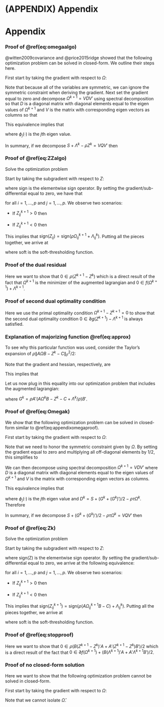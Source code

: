 
# (APPENDIX) Appendix {-}

# Appendix

### Proof of \@ref(eq:omegaalgo) {#proofomegaalgo}

@witten2009covariance and @price2015ridge showed that the following optimization problem can be solved in closed-form. We outline their steps here.

\begin{equation}
\Omega^{k + 1} = \arg\min_{\Omega \in \mathbb{S}_{+}^{p}}\left\{ tr\left(S\Omega\right) - \log\left|\Omega\right| + tr\left[\Lambda^{k}\left(\Omega - Z^{k}\right)\right] + \frac{\rho}{2}\left\| \Omega - Z^{k} \right\|_{F}^{2} \right\}
(\#eq:appendixomegaloglik)\notag
\end{equation}

First start by taking the gradient with respect to $\Omega$:

\begin{equation}
\begin{split}
  \nabla_{\Omega}&\left\{ tr\left(S\Omega\right) - \log\left|\Omega\right| + tr\left[\Lambda^{k}\left(\Omega - Z^{k}\right)\right] + \frac{\rho}{2}\left\| \Omega - Z^{k} \right\|_{F}^{2} \right\} \\
  &= S - \Omega^{-1} + \Lambda^{k} + \rho\left( \Omega - Z^{k} \right)
\end{split}
(\#eq:appendixomegagradient)\notag
\end{equation}

Note that because all of the variables are symmetric, we can ignore the symmetric constraint when deriving the gradient. Next set the gradient equal to zero and decompose $\Omega^{k + 1} = VDV'$ using spectral decomposition so that $D$ is a diagonal matrix with diagonal elements equal to the eigen values of $\Omega^{k + 1}$ and $V$ is the matrix with corresponding eigen vectors as columns so that

\begin{equation}
S + \Lambda^{k} - \rho Z^{k} = (\Omega^{k + 1})^{-1} - \rho \Omega^{k + 1} = VD^{-1}V' - \rho VDV' =  V\left(D^{-1} - \rho D\right)V'\notag
\end{equation}

This equivalence implies that

\begin{equation}
\phi_{j}\left( S + \Lambda^{k} - \rho Z^{k} \right) = \frac{1}{\phi_{j}(\Omega^{k + 1})} - \rho\phi_{j}(\Omega^{k + 1})\notag
\end{equation}

where $\phi_{j}(\cdot)$ is the $j$th eigen value.

\begin{equation}
\begin{split}
  &\Rightarrow \rho\phi_{j}^{2}(\Omega^{k + 1}) + \phi_{j}\left( S + \Lambda^{k} - \rho Z^{k} \right)\phi_{j}(\Omega^{k + 1}) - 1 = 0 \\
  &\Rightarrow \phi_{j}(\Omega^{k + 1}) = \frac{-\phi_{j}(S + \Lambda^{k} - \rho Z^{k}) \pm \sqrt{\phi_{j}^{2}(S + \Lambda^{k} - \rho Z^{k}) + 4\rho}}{2\rho}
\end{split}
\notag
\end{equation}

In summary, if we decompose $S + \Lambda^{k} - \rho Z^{k} = VQV'$ then

\begin{equation}
\Omega^{k + 1} = \frac{1}{2\rho}V\left[ -Q + (Q^{2} + 4\rho I_{p})^{1/2}\right] V'
(\#eq:appendixomegaproof)
\end{equation}


### Proof of \@ref(eq:ZZalgo) {#proofZZalgo}

Solve the optimization problem

\begin{equation}
Z^{k + 1} = \arg\min_{Z \in \mathbb{S}^{p}}\left\{ \lambda\left[ \frac{1 - \alpha}{2}\left\| Z \right\|_{F}^{2} + \alpha\left\| Z \right\|_{1} \right] + tr\left[\Lambda^{k}\left(\Omega^{k + 1} - Z\right)\right] + \frac{\rho}{2}\left\| \Omega^{k + 1} - Z \right\|_{F}^{2} \right\}
(\#eq:appendixZZloglik)\notag
\end{equation}

Start by taking the subgradient with respect to $Z$:

\begin{equation}
\begin{split}
  \partial&\left\{ \lambda\left[ \frac{1 - \alpha}{2}\left\| Z \right\|_{F}^{2} + \alpha\left\| Z \right\|_{1} \right] + tr\left[\Lambda^{k}\left(\Omega^{k + 1} - Z\right)\right] + \frac{\rho}{2}\left\| \Omega^{k + 1} - Z \right\|_{F}^{2} \right\} \\
  &= \partial\left\{ \lambda\left[ \frac{1 - \alpha}{2}\left\| Z \right\|_{F}^{2} + \alpha\left\| Z \right\|_{1} \right] \right\} + \nabla_{\Omega}\left\{ tr\left[\Lambda^{k}\left(\Omega^{k + 1} - Z\right)\right] + \frac{\rho}{2}\left\| \Omega^{k + 1} - Z \right\|_{F}^{2} \right\} \\
  &= \lambda(1 - \alpha)Z + \mbox{sign}(Z)\lambda\alpha - \Lambda^{k} - \rho\left( \Omega^{k + 1} - Z \right)
\end{split}
(\#eq:appendixZZgradient)\notag
\end{equation}

where sign is the elementwise sign operator. By setting the gradient/sub-differential equal to zero, we have that

\begin{equation}
Z_{ij}^{k + 1} = \frac{1}{\lambda(1 - \alpha) + \rho}\left( \rho \Omega_{ij}^{k + 1} + \Lambda_{ij}^{k} - \mbox{sign}(Z_{ij}^{k + 1})\lambda\alpha \right)
(\#eq:ZZsoftproof)\notag
\end{equation}

for all $i = 1,..., p$ and $j = 1,..., p$. We observe two scenarios:

- If $Z_{ij}^{k + 1} > 0$ then

\begin{equation}
\rho\Omega_{ij}^{k + 1} + \Lambda_{ij}^{k} > \lambda\alpha \notag
\end{equation}


- If $Z_{ij}^{k + 1} < 0$ then

\begin{equation}
\rho\Omega_{ij}^{k + 1} + \Lambda_{ij}^{k} < -\lambda\alpha \notag
\end{equation}

This implies that $\mbox{sign}(Z_{ij}) = \mbox{sign}(\rho\Omega_{ij}^{k + 1} + \Lambda_{ij}^{k})$. Putting all the pieces together, we arrive at

\begin{equation}
\begin{split}
Z_{ij}^{k + 1} &= \frac{1}{\lambda(1 - \alpha) + \rho}\mbox{sign}\left(\rho\Omega_{ij}^{k + 1} + \Lambda_{ij}^{k}\right)\left( \left| \rho\Omega_{ij}^{k + 1} + \Lambda_{ij}^{k} \right| - \lambda\alpha \right)_{+} \\
&= \frac{1}{\lambda(1 - \alpha) + \rho}\mbox{soft}\left(\rho\Omega_{ij}^{k + 1} + \Lambda_{ij}^{k}, \lambda\alpha\right)
\end{split}
(\#eq:appendixZZproof)\notag
\end{equation}

where soft is the soft-thresholding function.



### Proof of the dual residual {#proofdualresidual}

Here we want to show that $0 \in \rho\left(Z^{k + 1} - Z^{k}\right)$ which is a direct result of the fact that $\Omega^{k + 1}$ is the minimizer of the augmented lagrangian and $0 \in f\left(\Omega^{k + 1}\right) + \Lambda^{k + 1}$.

\begin{equation}
\begin{split}
  0 &\in \partial \left\{ f\left(\Omega^{k + 1}\right) + tr\left[ \Lambda^{k}\left( \Omega^{k + 1} - Z^{k} \right) \right] + \frac{\rho}{2}\left\| \Omega^{k + 1} - Z^{k} \right\|_{F}^{2} \right\} \\
  &= \partial f\left(\Omega^{k + 1}\right) + \Lambda^{k} + \rho\left(\Omega^{k + 1} - Z^{k}\right) \\
  &= \partial f\left(\Omega^{k + 1}\right) + \Lambda^{k} + \rho\left(\Omega^{k + 1} + Z^{k + 1} - Z^{k + 1} - Z^{k}\right) \\
  &= \partial f\left(\Omega^{k + 1}\right) + \Lambda^{k} + \rho\left(\Omega^{k + 1} - Z^{k + 1}\right) + \rho\left(Z^{k + 1} - Z^{k}\right) \\
  &= \partial f\left(\Omega^{k + 1}\right) + \Lambda^{k + 1} + \rho\left(Z^{k + 1} - Z^{k}\right) \\
  \Rightarrow 0 &\in \rho\left( Z^{k + 1} - Z^{k} \right)
\end{split}
(\#eq:appendixdualresidual)\notag
\end{equation}



### Proof of second dual optimality condition {#proofdualopt}

Here we use the primal optimality condition $\Omega^{k + 1} - Z^{k + 1} = 0$ to show that the second dual optimality condition $0 \in \partial g\left(Z^{k + 1}\right) - \Lambda^{k + 1}$ is always satisfied.

\begin{equation}
\begin{split}
  0 &\in \partial \left\{ g\left(Z^{k + 1}\right) + tr\left[ \Lambda^{k}\left( \Omega^{k + 1} - Z^{k + 1} \right) \right] + \rho\left\| \Omega^{k + 1} - Z^{k + 1} \right\|_{F}^{2} \right\} \\
  &= \partial g\left(Z^{k + 1}\right) - \Lambda^{k} - \rho\left(\Omega^{k + 1} - Z^{k + 1}\right) \\
  &= \partial g\left(Z^{k + 1}\right) - \Lambda^{k + 1} \\
\end{split}
(\#eq:appendixdualopt)\notag
\end{equation}



### Explanation of majorizing function \@ref(eq:approx) {#taylorsexp}

To see why this particular function was used, consider the Taylor's expansion of $\rho\left\|A\Omega B - Z^{k} - C\right\|_{F}^{2}/2$:

\begin{equation}
\begin{split}
  \frac{\rho}{2}\left\| A\Omega B - Z^{k} - C \right\|_{F}^{2} &\approx \frac{\rho}{2}\left\| A\Omega^{k} B - Z^{k} - C \right\|_{F}^{2} \\
  &+ \frac{\rho}{2}vec\left( \Omega - \Omega^{k}\right)'\left(A'A \otimes BB'\right)vec\left(\Omega - \Omega^{k}\right) \\
  &+ \rho vec\left(\Omega - \Omega^{k}\right)'vec\left(BB'\Omega^{k}A'A - B(Z^{k})'A - BC'A \right)
\end{split}
(\#eq:taylors)\notag
\end{equation}

Note that the gradient and hessian, respectively, are

\begin{equation}
  \nabla_{\Omega}\left\{ \frac{\rho}{2}\left\|A\Omega B - Z - C\right\|_{F}^{2} \right\} = \rho BB'\Omega A'A - \rho BZ'A - \rho BC'A
(\#eq:gradient)\notag
\end{equation}

\begin{equation}
\nabla_{\Omega}^{2}\left\{ \frac{\rho}{2}\left\|A\Omega B - Z - C \right\|_{F}^{2} \right\} = \rho\left(A'A \otimes BB' \right)
(\#eq:hessian)\notag
\end{equation}

This implies that

\begin{equation}
\begin{split}
  \frac{\rho}{2}\left\| A\Omega B - Z^{k} - C \right\|_{F}^{2} &+ \frac{\rho}{2}vec\left(\Omega - \Omega^{k} \right)'Q\left(\Omega - \Omega^{k} \right) \\
  &\approx \frac{\rho}{2}\left\| A\Omega^{k} B - Z^{k} - C \right\|_{F}^{2} + \frac{\rho}{2}vec\left(\Omega - \Omega^{k} \right)'Q\left(\Omega - \Omega^{k} \right) \\
  &+ \frac{\rho}{2}vec\left( \Omega - \Omega^{k}\right)'\left(A'A \otimes BB'\right)vec\left(\Omega - \Omega^{k}\right) \\
  &+ \rho vec\left(\Omega - \Omega^{k}\right)' vec\left(BB'\Omega^{k}A'A - B(Z^{k})'A - BC'A \right) \\
  &= \frac{\rho}{2}\left\| A\Omega^{k} B - Z^{k} - C \right\|_{F}^{2} + \frac{\rho\tau}{2}\left\|\Omega - \Omega^{k}\right\|_{F}^{2} \\
  &+ \rho tr\left[\left(\Omega - \Omega^{k}\right)\left(BB'\Omega^{k}A'A - B(Z^{k})'A - BC'A \right)\right]
\end{split}
(\#eq:penapprox)\notag
\end{equation}

Let us now plug in this equality into our optimization problem that includes the augmented lagrangian:

\begin{equation}
\begin{split}
  \hat{\Omega}^{k + 1} &= \arg\min_{\Omega \in \mathbb{S}_{+}^{p}}\tilde{L}_{\rho}(\Omega, Z^{k}, \Lambda^{k}) \\
  &= \arg\min_{\Omega \in \mathbb{S}_{+}^{p}}\left\{\begin{matrix}
 tr\left(S\Omega\right) - \log\left|\Omega\right| + tr\left[(\Lambda^{k})'(A\Omega B - Z^{k} - C) \right] + \rho\left\|A\Omega B - Z^{k} - C \right\|_{F}^{2}/2 \end{matrix}\right. \\
  &+ \left.\begin{matrix} vec\left(\Omega - \Omega^{k}\right)'\rho Q\left(\Omega - \Omega^{k}\right)/2 \end{matrix}\right\} \\
  &= \arg\min_{\Omega \in \mathbb{S}_{+}^{p}}\left\{\begin{matrix}
 tr\left(S\Omega\right) - \log\left|\Omega\right| + tr\left[(\Lambda^{k})'(A\Omega B - Z^{k} - C) \right] + \rho\left\|A\Omega^{k} B - Z^{k} - C \right\|_{F}^{2}/2 \end{matrix}\right. \\
  &+ \left.\begin{matrix} \rho\tau\left\|\Omega - \Omega^{k}\right\|_{F}^{2}/2 + tr\left[\rho\left(\Omega - \Omega^{k}\right)\left(BB'\Omega^{k}A'A - B(Z^{k})'A - BC'A \right)\right] \end{matrix}\right\} \\
  &= \arg\min_{\Omega \in \mathbb{S}_{+}^{p}}\left\{\begin{matrix}
 tr\left[\left(S + \rho A'(A\Omega^{k}B - Z^{k} - C + \Lambda^{k}/\rho)B' \right)\Omega\right] \end{matrix}\right. \\
  &- \left.\begin{matrix} \log\left|\Omega\right| + \rho\tau\left\|\Omega - \Omega^{k}\right\|_{F}^{2}/2 \end{matrix}\right\} \\
  &= \arg\min_{\Omega \in \mathbb{S}_{+}^{p}}\left\{
 tr\left[\left(S + G^{k} \right)\Omega\right] - \log\left|\Omega\right| + \rho\tau\left\|\Omega - \Omega^{k}\right\|_{F}^{2}/2 \right\} \\
\end{split}
(\#eq:omegaapprox)\notag
\end{equation}

where $G^{k} = \rho A'(A\Omega^{k}B - Z^{k} - C + \Lambda^{k}/\rho)B'$.


### Proof of \@ref(eq:Omegak) {#proofOmegak}

We show that the following optimization problem can be solved in closed-form similar to \@ref(eq:appendixomegaproof).

\begin{equation}
\Omega^{k + 1} = \arg\min_{\Omega \in \mathbb{S}_{+}^{p}}\left\{tr\left[\left(S + G^{k}\right)\Omega\right] - \log\left|\Omega\right| + \frac{\rho\tau}{2}\left\|\Omega - \Omega^{k}\right\|_{F}^{2} \right\}
(\#eq:appendixomegaloglik2)\notag
\end{equation}

First start by taking the gradient with respect to $\Omega$:

\begin{equation}
\begin{split}
  &\nabla_{\Omega}\left\{tr\left[\left(S + G^{k}\right)\Omega\right] - \log\left|\Omega\right| + \frac{\rho\tau}{2}\left\|\Omega - \Omega^{k}\right\|_{F}^{2} \right\} \\
  &= 2S - S\circ I_{p} + G^{k} + (G^{k})' - G^{k}\circ I_{p} - 2\Omega^{-1} + \Omega^{-1}\circ I_{p} \\
  &+ \frac{\rho\tau}{2}\left[2\Omega - 2(\Omega^{k})' + 2\Omega' - 2\Omega^{k} - 2(\Omega - \Omega^{k})'\circ I_{p} \right]
\end{split}
(\#eq:appendixomegagradient2)\notag
\end{equation}

Note that we need to honor the symmetric constraint given by $\Omega$. By setting the gradient equal to zero and multiplying all off-diagonal elements by $1/2$, this simplifies to

\begin{equation}
S + \frac{1}{2}\left(G^{k} + (G^{k})'\right) - \rho\tau\Omega^{k} = (\Omega^{k + 1})^{-1} - \rho\tau\Omega^{k + 1} \notag
\end{equation}

We can then decompose using spectral decomposition $\Omega^{k + 1} = VDV'$ where $D$ is a diagonal matrix with diagonal elements equal to the eigen values of $\Omega^{k + 1}$ and $V$ is the matrix with corresponding eigen vectors as columns.

\begin{equation}
S + \frac{1}{2}\left(G^{k} + (G^{k})'\right) - \rho\tau\Omega^{k} = VD^{-1}V' - \rho\tau VDV' = V\left(D^{-1} - \rho\tau D\right)V' \notag
\end{equation}

This equivalence implies that

\begin{equation}
\phi_{j}\left( D^{k} \right) = \frac{1}{\phi_{j}(\Omega^{k + 1})} - \rho\tau\phi_{j}(\Omega^{k + 1}) \notag
\end{equation}

where $\phi_{j}(\cdot)$ is the $j$th eigen value and $D^{k} = S + \left(G^{k} + (G^{k})'\right)/2 - \rho\tau\Omega^{k}$. Therefore

\begin{equation}
\begin{split}
  &\Rightarrow \rho\tau\phi_{j}^{2}(\Omega^{k + 1}) + \phi_{j}\left( D^{k} \right)\phi_{j}(\Omega^{k + 1}) - 1 = 0 \\
  &\Rightarrow \phi_{j}(\Omega^{k + 1}) = \frac{-\phi_{j}(D^{k}) \pm \sqrt{\phi_{j}^{2}(D^{k}) + 4\rho\tau}}{2\rho\tau}
\end{split}
\notag
\end{equation}

In summary, if we decompose $S + \left(G^{k} + (G^{k})'\right)/2 - \rho\tau\Omega^{k} = VQV'$ then

\begin{equation}
\Omega^{k + 1} = \frac{1}{2\rho\tau}V\left[ -Q + (Q^{2} + 4\rho\tau I_{p})^{1/2}\right] V'
(\#eq:appendixomegaproof2)\notag
\end{equation}



### Proof of \@ref(eq:Zk) {#proofZk}

Solve the optimization problem

\begin{equation}
Z^{k + 1} = \arg\min_{Z \in \mathbb{R}^{n \times r}}\left\{ \lambda\left\| Z \right\|_{1} + tr\left[(\Lambda^{k})'\left(A\Omega^{k + 1}B - Z - C\right)\right] + \frac{\rho}{2}\left\| A\Omega^{k + 1}B - Z - C \right\|_{F}^{2} \right\}
(\#eq:appendixZZloglik2)\notag
\end{equation}

Start by taking the subgradient with respect to $Z$:

\begin{equation}
\begin{split}
  \partial&\left\{ \lambda\left\| Z \right\|_{1} + tr\left[(\Lambda^{k})'\left(A\Omega^{k + 1}B - Z - C\right)\right] + \frac{\rho}{2}\left\| A\Omega^{k + 1}B - Z - C \right\|_{F}^{2} \right\} \\
  &= \partial\left\{ \lambda\left\| Z \right\|_{1} \right\} + \nabla_{\Omega}\left\{ tr\left[(\Lambda^{k})'\left(A\Omega^{k + 1}B - Z - C\right)\right] + \frac{\rho}{2}\left\| A\Omega^{k + 1}B - Z - C \right\|_{F}^{2} \right\} \\
  &= \mbox{sign}(Z)\lambda - \Lambda^{k} - \rho\left( A\Omega^{k + 1}B - Z - C \right)
\end{split}
(\#eq:appendixZZgradient2)\notag
\end{equation}

where $\mbox{sign(Z)}$ is the elementwise sign operator. By setting the gradient/sub-differential equal to zero, we arrive at the following equivalence:

\begin{equation}
Z_{ij}^{k + 1} = \frac{1}{\rho}\left( \rho\left(A\Omega_{ij}^{k + 1}B - C\right) + \Lambda_{ij}^{k} - Sign\left(Z_{ij}^{k + 1}\right)\lambda \right)
(\#eq:ZZsoftproof2)\notag
\end{equation}

for all $i = 1,..., p$ and $j = 1,..., p$. We observe two scenarios:

- If $Z_{ij}^{k + 1} > 0$ then

\begin{equation}
\rho\left(A\Omega_{ij}^{k + 1}B - C\right) + \Lambda_{ij}^{k} > \lambda\alpha \notag
\end{equation}


- If $Z_{ij}^{k + 1} < 0$ then

\begin{equation}
\rho\left(A\Omega_{ij}^{k + 1}B - C\right) + \Lambda_{ij}^{k} < -\lambda\alpha \notag
\end{equation}

This implies that $\mbox{sign}\left(Z_{ij}^{k + 1}\right) = \mbox{sign}\left(\rho\left(A\Omega_{ij}^{k + 1}B - C\right) + \Lambda_{ij}^{k}\right)$. Putting all the pieces together, we arrive at

\begin{equation}
\begin{split}
Z_{ij}^{k + 1} &= \frac{1}{\rho}\mbox{sign}\left(\rho\left(A\Omega_{ij}^{k + 1}B - C\right) + \Lambda_{ij}^{k}\right)\left( \left| \rho\left(A\Omega_{ij}^{k + 1}B - C\right) + \Lambda_{ij}^{k} \right| - \lambda \right)_{+} \\
&= \frac{1}{\rho}\mbox{soft}\left(\rho\left(A\Omega_{ij}^{k + 1}B - C\right) + \Lambda_{ij}^{k}, \lambda\right)
\end{split}
(\#eq:appendixZZproof2)\notag
\end{equation}

where soft is the soft-thresholding function.



### Proof of \@ref(eq:stopproof) {#proofstopproof}

Here we want to show that $0 \in \rho\left( B(Z^{k + 1} - Z^{k})'A + A'(Z^{k + 1} - Z^{k})B' \right)/2$ which is a direct result of the fact that $0 \in \partial f\left(\Omega^{k + 1} \right) + \left(B(\Lambda^{k + 1})'A + A'\Lambda^{k + 1}B' \right)/2$.

\begin{equation}
\begin{split}
  0 &\in \partial \left\{ f\left(\Omega^{k + 1}\right) + tr\left[ \Lambda^{k}\left( A\Omega^{k + 1}B - Z^{k} - C \right) \right] + \rho\left\| A\Omega^{k + 1}B - Z^{k} - C \right\|_{F}^{2}/2 \right\} \\
  &= \partial f\left(\Omega^{k + 1} \right) + \left(B(\Lambda^{k})'A + A'\Lambda^{k}B' \right)/2 + \rho\left( BB'\Omega^{k + 1}A'A + A'A\Omega^{k + 1}BB' \right)/2 \\
  &- \rho\left( A'(Z^{k} + C)B' + B(Z^{k} + C)'A \right)/2 \\
  &= \partial f\left(\Omega^{k + 1} \right) + \left(B(\Lambda^{k})'A + A'\Lambda^{k}B' \right)/2 \\
  &+ \rho\left( B(B'\Omega^{k + 1}A' - (Z^{k})' - C')A + A'(A\Omega^{k + 1}B - Z^{k} - C)B' \right)/2 \\
  &= \partial f\left(\Omega^{k + 1} \right) + \left( B(\Lambda^{k})'A + A'\Lambda^{k}B' \right)/2 + \rho\left(A'(A\Omega^{k + 1}B - Z^{k + 1} + Z^{k + 1} - Z^{k} - C)B' \right)/2 \\
  &+ \rho\left(B(B'\Omega^{k + 1}A' - (Z^{k + 1})' + (Z^{k + 1})' - (Z^{k})' - C')A \right)/2 \\
  &= \partial f\left(\Omega^{k + 1} \right) + \left[ B\left((\Lambda^{k})' + \rho(B'\Omega^{k + 1}A' - (Z^{k + 1})' - C') \right)A \right]/2 \\
  &+ \left[ A'\left(\Lambda^{k} + \rho(A\Omega^{k + 1}B - Z^{k + 1} - c)B \right)B' \right]/2 + \rho\left(B(Z^{k + 1} - Z^{k})'A + A'(Z^{k + 1} - Z^{k})B' \right)/2 \\
  &= \partial f\left(\Omega^{k + 1} \right) + \left(B(\Lambda^{k + 1})'A + A'\Lambda^{k + 1}B' \right)/2 + \rho\left(B(Z^{k + 1} - Z^{k})'A + A'(Z^{k + 1} - Z^{k})B' \right)/2 \\
  \Rightarrow 0 &\in \rho\left( B(Z^{k + 1} - Z^{k})'A + A'(Z^{k + 1} - Z^{k})B' \right)/2
\end{split}
(\#eq:appendixstopproof)\notag
\end{equation}



### Proof of no closed-form solution {#proofpenregression}

Here we want to show that the following optimization problem cannot be solved in closed-form.

\begin{equation}
\hat{\Omega} = \arg\min_{\Omega \in \mathbb{S}_{+}^{p}}\left\{ tr\left(S\Omega\right) - \log\left|\Omega\right| + \frac{\lambda}{2}\left\|\mathbb{X}\Omega\Sigma_{xy} - \mathbb{Y}\right\|_{F}^{2} \right\}
(\#eq:penregression2)\notag
\end{equation}

First start by taking the gradient with respect to $\Omega$:

\begin{equation}
\begin{split}
  \nabla_{\Omega}&\left\{ tr\left(S\Omega\right) - \log\left|\Omega\right| + \frac{\lambda}{2}\left\|\mathbb{X}\Omega\Sigma_{xy} - \mathbb{Y}\right\|_{F}^{2} \right\} \\
  &= \nabla_{\Omega}\left\{ tr\left(S\Omega\right) - \log\left|\Omega\right| + \frac{\lambda}{2}tr\left[\left(\mathbb{X}\Omega\Sigma_{xy} - \mathbb{Y}\right)'\left(\mathbb{X}\Omega\Sigma_{xy} - \mathbb{Y}\right) \right] \right\} \\
  &= \nabla_{\Omega}\left\{ tr\left(S\Omega\right) - \log\left|\Omega\right| + \frac{\lambda}{2}tr\left(\Omega\mathbb{X}'\mathbb{X}\Omega\Sigma_{xy}\Sigma_{xy}' - 2\Omega\Sigma_{xy}\mathbb{Y}'\mathbb{X} \right) \right\} \\
  &= 2S - S\circ I_{p} - 2\Omega^{-1} + \Omega^{-1}\circ I_{p} + \lambda\mathbb{X}'\mathbb{X}\Omega\Sigma_{xy}\Sigma_{xy}' + \lambda\Sigma_{xy}\Sigma_{xy}'\Omega\mathbb{X}'\mathbb{X} \\
  &- \lambda\mathbb{X}'\mathbb{X}\Omega\Sigma_{xy}\Sigma_{xy}'\circ I_{p} - \Sigma_{xy}\mathbb{Y}'\mathbb{X} - \mathbb{X}'\mathbb{Y}\Sigma_{xy} + \Sigma_{xy}\mathbb{Y}'\mathbb{X}\circ I_{P} \\
  \Rightarrow 0 &= S - \hat{\Omega}^{-1} + \frac{\lambda}{2}\left(\mathbb{X}'\mathbb{X}\hat{\Omega}\Sigma_{xy}\Sigma_{xy}' + \Sigma_{xy}\Sigma_{xy}'\hat{\Omega}\mathbb{X}'\mathbb{X} \right) - \lambda\Sigma_{xy}\mathbb{Y}'\mathbb{X}
\end{split}
(\#eq:penregressionproof)\notag
\end{equation}

Note that we cannot isolate $\hat{\Omega}$.
